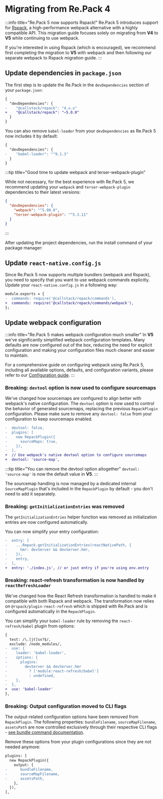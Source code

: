 
# Migrating from Re.Pack 4

:::info title="Re.Pack 5 now supports Rspack!"
Re.Pack 5 introduces support for [Rspack](https://rspack.dev/),
a high-performance webpack alternative with a highly compatible API.
This migration guide focuses solely on migrating from **V4** to **V5** while continuing to use webpack.

If you're interested in using Rspack (which is encouraged), we recommend first completing the migration
to **V5** with webpack and then following our separate webpack to Rspack migration guide.
:::

## Update dependencies in `package.json`

The first step is to update the Re.Pack in the `devDependencies` section of your `package.json`:

```diff
{
  "devDependencies": {
-    "@callstack/repack": "4.x.x"
+    "@callstack/repack": "~5.0.0"
  }
}
```

You can also remove `babel-loader` from your `devDependencies` as Re.Pack 5 now includes it by default:

```diff
{
  "devDependencies": {
-    "babel-loader": "^9.1.3"
  }
}
```

:::tip title="Good time to update webpack and terser-webpack-plugin"

While not necessary, for the best experience with Re.Pack 5,
we recommend updating your `webpack` and `terser-webpack-plugin` dependencies to their latest versions:

```json
{
  "devDependencies": {
    "webpack": "^5.98.0",
    "terser-webpack-plugin": "^5.3.11"
  }
}
```

:::

After updating the project dependencies, run the install command of your package manager:

<PackageManagerTabs command="install" />

## Update `react-native.config.js`

Since Re.Pack 5 now supports multiple bundlers (webpack and Rspack),
you need to specify that you want to use webpack commands explicitly.
Update your `react-native.config.js` in a following way:

```diff
module.exports = {
-  commands: require('@callstack/repack/commands'),
+  commands: require('@callstack/repack/commands/webpack'),
};
```

## Update webpack configuration

:::info title="Re.Pack 5 makes webpack configuration much smaller"
In **V5** we've significantly simplified webpack configuration templates.
Many defaults are now configured out of the box, reducing the need for explicit
configuration and making your configuration files much cleaner and easier to maintain.

For a comprehensive guide on configuring webpack using Re.Pack 5, including all available
options, defaults, and configuration variants, please refer to our
[Configuration guide](/docs/guides/configuration).
:::

### Breaking: `devtool` option is now used to configure sourcemaps

We've changed how sourcemaps are configured to align better with webpack's native configuration. The `devtool` option is now used to control the behavior of generated sourcemaps, replacing the previous `RepackPlugin` configuration. Please make sure to remove any `devtool: false` from your configuration to keep sourcemaps enabled.

```diff
-  devtool: false,
-  plugins: [
-    new RepackPlugin({
-      sourceMaps: true,
-    }),
-  ],
+  // Use webpack's native devtool option to configure sourcemaps
+  devtool: 'source-map',
```

:::tip title="You can remove the devtool option altogether"
`devtool: 'source-map'` is now the default value in **V5**.
:::

The sourcemap handling is now managed by a dedicated internal `SourceMapPlugin` that's included in the `RepackPlugin` by default - you don't need to add it separately.

### Breaking: `getInitializationEntries` was removed

The `getInitializationEntries` helper function was removed as initialization entries are now configured automatically. 

You can now simplify your entry configuration:

```diff
-  entry: [
-    ...Repack.getInitializationEntries(reactNativePath, {
-      hmr: devServer && devServer.hmr,
-    }),
-    entry,
-  ],
+  entry: './index.js', // or just entry if you're using env.entry
```

### Breaking: react-refresh transformation is now handled by `reactRefreshLoader`

We've changed how the React Refresh transformation is handled to make it compatible with both Rspack and webpack. The transformation now relies on `@rspack/plugin-react-refresh` which is shipped with Re.Pack and is configured automatically in the `RepackPlugin`.

You can simplify your `babel-loader` rule by removing the `react-refresh/babel` plugin from options:

```diff
{
  test: /\.[jt]sx?$/,
  exclude: /node_modules/,
-  use: {
-    loader: 'babel-loader',
-    options: {
-      plugins:
-        devServer && devServer.hmr
-          ? ['module:react-refresh/babel']
-          : undefined,
-    },
-  },
+  use: 'babel-loader'
},
```

### Breaking: Output configuration moved to CLI flags

The output-related configuration options have been removed from `RepackPlugin`. The following properties: `bundleFilename`, `sourceMapFilename`, `assetsPath` are now controlled exclusively through their respective CLI flags - [see bundle command documentation](/docs/commands/bundle). 

Remove these options from your plugin configurations since they are not needed anymore:

```diff
plugins: [
  new RepackPlugin({
    output: {
-      bundleFilename,
-      sourceMapFilename,
-      assetsPath,
    },
  }),
],
```



